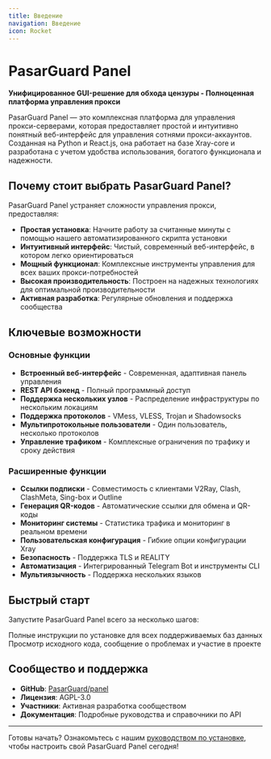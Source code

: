 ```yaml
---
title: Введение
navigation: Введение
icon: Rocket
---
```


# PasarGuard Panel

**Унифицированное GUI-решение для обхода цензуры - Полноценная платформа управления прокси**

PasarGuard Panel — это комплексная платформа для управления прокси-серверами, которая предоставляет простой и интуитивно понятный веб-интерфейс для управления сотнями прокси-аккаунтов. Созданная на Python и React.js, она работает на базе Xray-core и разработана с учетом удобства использования, богатого функционала и надежности.

## Почему стоит выбрать PasarGuard Panel?

PasarGuard Panel устраняет сложности управления прокси, предоставляя:

- **Простая установка**: Начните работу за считанные минуты с помощью нашего автоматизированного скрипта установки
- **Интуитивный интерфейс**: Чистый, современный веб-интерфейс, в котором легко ориентироваться
- **Мощный функционал**: Комплексные инструменты управления для всех ваших прокси-потребностей
- **Высокая производительность**: Построен на надежных технологиях для оптимальной производительности
- **Активная разработка**: Регулярные обновления и поддержка сообщества

## Ключевые возможности

### Основные функции
- **Встроенный веб-интерфейс** - Современная, адаптивная панель управления
- **REST API бэкенд** - Полный программный доступ
- **Поддержка нескольких узлов** - Распределение инфраструктуры по нескольким локациям
- **Поддержка протоколов** - VMess, VLESS, Trojan и Shadowsocks
- **Мультипротокольные пользователи** - Один пользователь, несколько протоколов
- **Управление трафиком** - Комплексные ограничения по трафику и сроку действия

### Расширенные функции
- **Ссылки подписки** - Совместимость с клиентами V2Ray, Clash, ClashMeta, Sing-box и Outline
- **Генерация QR-кодов** - Автоматические ссылки для обмена и QR-коды
- **Мониторинг системы** - Статистика трафика и мониторинг в реальном времени
- **Пользовательская конфигурация** - Гибкие опции конфигурации Xray
- **Безопасность** - Поддержка TLS и REALITY
- **Автоматизация** - Интегрированный Telegram Bot и инструменты CLI
- **Мультиязычность** - Поддержка нескольких языков

## Быстрый старт

Запустите PasarGuard Panel всего за несколько шагов:

<Cards>
  <Card title="Руководство по установке" href="/panel/installation">
    Полные инструкции по установке для всех поддерживаемых баз данных
  </Card>

  <Card title="GitHub репозиторий" href="https://github.com/PasarGuard/panel">
    Просмотр исходного кода, сообщение о проблемах и участие в проекте
  </Card>
</Cards>

## Сообщество и поддержка

- **GitHub**: [PasarGuard/panel](https://github.com/PasarGuard/panel)
- **Лицензия**: AGPL-3.0
- **Участники**: Активная разработка сообществом
- **Документация**: Подробные руководства и справочники по API

---

Готовы начать? Ознакомьтесь с нашим [руководством по установке](/panel/installation), чтобы настроить свой PasarGuard Panel сегодня!
